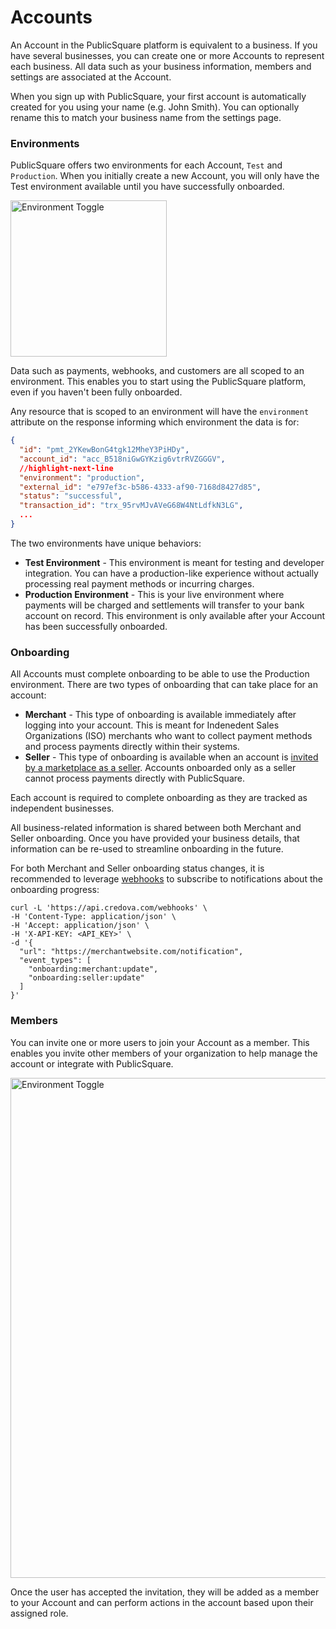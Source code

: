 
# Accounts

An Account in the PublicSquare platform is equivalent to a business. If you have several businesses, you can create one or more Accounts to represent each business. All data such as your business information, members and settings are associated at the Account.

When you sign up with PublicSquare, your first account is automatically created for you using your name (e.g. John Smith). You can optionally rename this to match your business name from the settings page.

### Environments

PublicSquare offers two environments for each Account, `Test` and `Production`. When you initially create a new Account, you will only have the Test environment available until you have successfully onboarded.

<div style={{textAlign: 'center'}}>
  <img alt="Environment Toggle" src="/img/concepts/accounts/environment-toggle.png" width="250" />
</div>

Data such as payments, webhooks, and customers are all scoped to an environment. This enables you to start using the PublicSquare platform, even if you haven't been fully onboarded.

Any resource that is scoped to an environment will have the `environment` attribute on the response informing which environment the data is for:

```json showLineNumbers
{
  "id": "pmt_2YKewBonG4tgk12MheY3PiHDy",
  "account_id": "acc_B518niGwGYKzig6vtrRVZGGGV",
  //highlight-next-line
  "environment": "production",
  "external_id": "e797ef3c-b586-4333-af90-7168d8427d85",
  "status": "successful",
  "transaction_id": "trx_95rvMJvAVeG68W4NtLdfkN3LG",
  ...
}
```

The two environments have unique behaviors:

* **Test Environment** - This environment is meant for testing and developer integration. You can have a production-like experience without actually processing real payment methods or incurring charges.
* **Production Environment** - This is your live environment where payments will be charged and settlements will transfer to your bank account on record. This environment is only available after your Account has been successfully onboarded.

### Onboarding

All Accounts must complete onboarding to be able to use the Production environment. There are two types of onboarding that can take place for an account:

* **Merchant** - This type of onboarding is available immediately after logging into your account. This is meant for Indenedent Sales Organizations (ISO) merchants who want to collect payment methods and process payments directly within their systems.
* **Seller** - This type of onboarding is available when an account is [invited by a marketplace as a seller](/guides/marketplaces/onboard-sellers). Accounts onboarded only as a seller cannot process payments directly with PublicSquare.

<Alert>Each account is required to complete onboarding as they are tracked as independent businesses.</Alert>

All business-related information is shared between both Merchant and Seller onboarding. Once you have provided your business details, that information can be re-used to streamline onboarding in the future.

For both Merchant and Seller onboarding status changes, it is recommended to leverage [webhooks](/concepts/webhooks) to subscribe to notifications about the onboarding progress:

```shell showLineNumbers title="Create an Onboarding Status Webhook"
curl -L 'https://api.credova.com/webhooks' \
-H 'Content-Type: application/json' \
-H 'Accept: application/json' \
-H 'X-API-KEY: <API_KEY>' \
-d '{
  "url": "https://merchantwebsite.com/notification",
  "event_types": [
    "onboarding:merchant:update",
    "onboarding:seller:update"
  ]
}'
```

### Members

You can invite one or more users to join your Account as a member. This enables you invite other members of your organization to help manage the account or integrate with PublicSquare.

<div style={{textAlign: 'center'}}>
  <img alt="Environment Toggle" src="/img/concepts/accounts/account-invitations.png" width="800" />
</div>

Once the user has accepted the invitation, they will be added as a member to your Account and can perform actions in the account based upon their assigned role.
